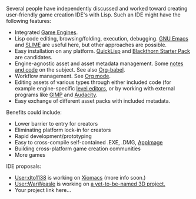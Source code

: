 Several people have independently discussed and worked toward creating
user-friendly game creation IDE's with Lisp. Such an IDE might have
the following features:

* Integrated [[Game Engines]].
* Lisp code editing, browsing/folding, execution, debugging. [http://www.gnu.org/software/emacs GNU Emacs] and [http://common-lisp.net/project/slime/ SLIME] are useful here, but other approaches are possible.
* Easy installation on any platform. [[QuickLisp]] and [http://code.google.com/p/blackthorn-engine/wiki/QuickstartGuide Blackthorn Starter Pack] are candidates.
* Engine-agnostic asset and asset metadata management. Some [http://github.com/dto/hypo/raw/master/hypo.org notes and code] on the subject. See also [http://orgmode.org/worg/org-contrib/babel/ Org-babel].
* Workflow management. See [http://orgmode.org Org mode].
* Editing assets of various types through either included code (for example engine-specific [http://www.youtube.com/watch?v=E5KmZxQxiJ0 level editors], or by working with external programs like [http://www.gimp.org GIMP] and [http://audacity.sourceforge.net/ Audacity].
* Easy exchange of different asset packs with included metadata.

Benefits could include:

* Lower barrier to entry for creators
* Eliminating platform lock-in for creators
* Rapid development/prototyping
* Easy to cross-compile self-contained .EXE, .DMG, [http://www.elementary-project.com/wiki/index.php?title=AppImages AppImage]
* Building cross-platform game creation communities
* More games

IDE proposals:

* [[User:dto1138]] is working on [[Xiomacs]] (more info soon.)
* [[User:WarWeasle]] is working on [http://lisp-qix.blogspot.com/ a yet-to-be-named 3D project.]
* Your project link here...